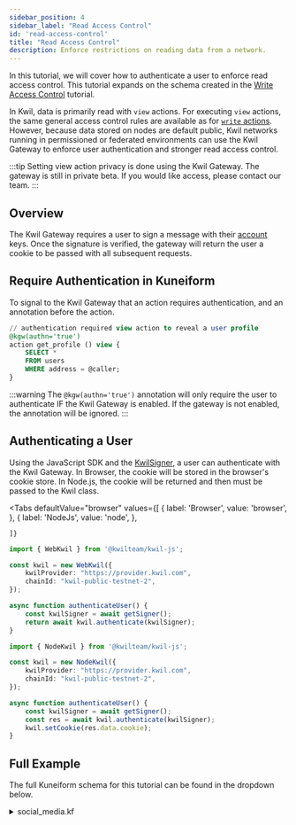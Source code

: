 ```yaml
---
sidebar_position: 4
sidebar_label: "Read Access Control"
id: 'read-access-control'
title: "Read Access Control"
description: Enforce restrictions on reading data from a network.
---
```


In this tutorial, we will cover how to authenticate a user to enforce read access control. This tutorial expands on the schema created in the [Write Access Control](/docs/getting-started/write-access-control) tutorial.

In Kwil, data is primarily read with `view` actions. For executing `view` actions, the same general access control rules are available as for [`write` actions](/docs/getting-started/write-access-control). However, because data stored on nodes are default public, Kwil networks running in permissioned or federated environments can use the Kwil Gateway to enforce user authentication and stronger read access control.

:::tip
Setting view action privacy is done using the Kwil Gateway.  The gateway is still in private beta.  If you would like access, please contact our team.
:::

## Overview

The Kwil Gateway requires a user to sign a message with their [account](/docs/concepts#accounts) keys. Once the signature is verified, the gateway will return the user a cookie to be passed with all subsequent requests.

## Require Authentication in Kuneiform

To signal to the Kwil Gateway that an action requires authentication, and an annotation before the action. 

```sql title="social_media.kf"
// authentication required view action to reveal a user profile
@kgw(authn='true')
action get_profile () view {
    SELECT *
    FROM users
    WHERE address = @caller;
}
```

:::warning
The `@kgw(authn='true')` annotation will only require the user to authenticate IF the Kwil Gateway is enabled.  If the gateway is not enabled, the annotation will be ignored.
:::

## Authenticating a User

Using the JavaScript SDK and the [KwilSigner](/docs/getting-started/read-write-data#signer), a user can authenticate with the Kwil Gateway. In Browser, the cookie will be stored in the browser's cookie store. In Node.js, the cookie will be returned and then must be passed to the Kwil class.


<Tabs
    defaultValue="browser"
    values={[
        { label: 'Browser', value: 'browser', },
        { label: 'NodeJs', value: 'node', },
        
    ]}
>
<TabItem value='browser'>

```typescript
import { WebKwil } from '@kwilteam/kwil-js';

const kwil = new WebKwil({
    kwilProvider: "https://provider.kwil.com",
    chainId: "kwil-public-testnet-2",
});

async function authenticateUser() {
    const kwilSigner = await getSigner();
    return await kwil.authenticate(kwilSigner);
}
```

</TabItem>
<TabItem value='node'>

```typescript
import { NodeKwil } from '@kwilteam/kwil-js';

const kwil = new NodeKwil({
    kwilProvider: "https://provider.kwil.com",
    chainId: "kwil-public-testnet-2",
});

async function authenticateUser() {
    const kwilSigner = await getSigner();
    const res = await kwil.authenticate(kwilSigner);
    kwil.setCookie(res.data.cookie);
}
```

</TabItem>
</Tabs>

## Full Example

The full Kuneiform schema for this tutorial can be found in the dropdown below.

<details>
  <summary> social_media.kf </summary>

```sql showLineNumbers
database social_media;

// table for storing application users
table users {
    id int primary,
    username text notnull unique minlen(5) maxlen(32),
    age int notnull max(120),
    address text notnull unique // user wallet addresses
}

// table for storing posts
table posts {
    id int primary,
    title text notnull maxlen(300),
    content text notnull maxlen(10000),
    author_id int notnull,
    post_date text notnull
}

// table to track user balances
table {
    id int primary notnull,
    author_id int notnull,
    balance int notnull
}

// a public action for creating a user
// it will automatically include the wallet address
// of the caller in the "address" column
action create_user ($id, $username, $age) public {
    INSERT INTO users (id, ysername, age, address)
    VALUES ($id, $username, $age, @caller);
}

// a public action for updating mutable user data
action update_user ($username, $age) public {
    UPDATE users
    SET username=$username, age=$age
    WHERE address=@caller;
}

// private action to get user id
action get_user_id() private {
  SELECT id
  FROM users 
  WHERE address=@caller;
}

// a public action for creating a post
// it will automatically include the account id
// of the caller in the "author_id" column
action create_post ($id, $title, $content, $date_string) public {
    $author_id = get_user_id();
    INSERT INTO posts (id, title, content, author_id, post_date)
    VALUES ($id, $title, $content, $author_id, $date_string);
}

action get_user ($username) view {
    SELECT *
    FROM users
    WHERE username=$username;
}

// private action to check balance
action check_balance($author_id, $amount) private {
    SELECT
        CASE
            WHEN balance < $amount THEN ERROR('Insufficient funds')
            ELSE null
        END
    FROM balances
    WHERE author_id = $author_id;
}

// get_posts will get the posts for a given user
// call the private action within a public view action, and require that the balance is at least 10
action get_posts($user_id) public view {
    check_balance($user_id, 10);
    SELECT * FROM posts WHERE author_id = $user_id;
}

// owner only action to delete a user
action delete_user($user_id) owner {
    DELETE FROM users WHERE id = $user_id;
}

// authentication required view action to reveal a user profile
@kgw(authn='true')
action get_profile () view {
    SELECT *
    FROM users
    WHERE address = @caller;
}
```
</details>
